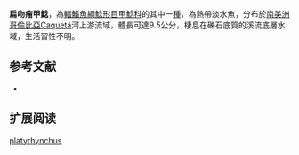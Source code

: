 {{Speciesbox
| name = 扁吻瘤甲鯰
| image = 
| image_width = 250px
| image_caption = 
| status = NE
| status_system = IUCN3.1
| genus = Cordylancistrus
| species = platyrhynchus
| authority = [[Fowler|Fowler]], 1943
| synonyms = *''Hemiancistrus platyrhynchus'',Fowler, 1943
*''Peckoltia platyrhyncha'',Fowler, 1943
*''Peckoltia platyrhynchus'',Fowler, 1943
}}

'''扁吻瘤甲鯰'''，為[[輻鰭魚綱|輻鰭魚綱]][[鯰形目|鯰形目]][[甲鯰科|甲鯰科]]的其中一[[種|種]]，為熱帶淡水魚，分布於[[南美洲|南美洲]][[哥倫比亞|哥倫比亞]]Caquetá河上游流域，體長可達9.5公分，棲息在礫石底質的溪流底層水域，生活習性不明。

==参考文献==
*{{FishBase_species|genus=Cordylancistrus|species=platyrhynchus|year=2014|month=11}}

== 扩展阅读 ==
{{refbegin}}
{{wikispecies-inline|Cordylancistrus platyrhynchus|扁吻瘤甲鯰}}
{{refend}}
{{Taxonbar|from=Q6430904}}

[[Category:瘤甲鯰屬|platyrhynchus]]